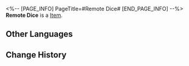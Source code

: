 <%-- [PAGE_INFO]
PageTitle=#Remote Dice#
[END_PAGE_INFO] --%>
{{Item Infobox
|id          = 281016
|image       = Item Remote Dice.png{{subst:void|<!--$UPLOAD:<<SpriteOutput/ItemFigures/281016.png>-<Item Remote Dice.png>-<Item Icons>>-->}}
|type        = 
|invCategory = 
|rarity      = 3
|effect      = 
|description = Item used for moving forward on the Cosmodyssey map. You can select which Dice Face you want.
}}
{{Description|A die used for cheating in Cosmodyssey.<br /><br />''"When you have a chance to make a choice, make one that you know you won't regret."''}}
'''Remote Dice''' is a [[Item]].

==Other Languages==
{{Other Languages
|en   = Remote Dice
|zhs  = 遥控骰子
|zht  = 遙控骰子
|ja   = リモートサイコロ
|ko   = 원격 주사위
|es   = Dado teledirigido
|fr   = Dé télécommandé
|ru   = Телекубик
|th   = ลูกเต๋าควบคุม
|vi   = Xúc Xắc Điều Khiển
|de   = Ferngesteuerter Würfel
|id   = Dadu Remote
|pt   = Dado Remoto
}}

==Change History==
{{Change History|2.1}}